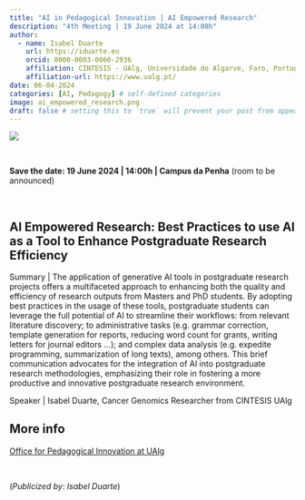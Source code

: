 ```yaml
---
title: "AI in Pedagogical Innovation | AI Empowered Research"
description: "4th Meeting | 19 June 2024 at 14:00h"
author:
  - name: Isabel Duarte
    url: https://iduarte.eu
    orcid: 0000-0003-0060-2936
    affiliation: CINTESIS - UAlg, Universidade do Algarve, Faro, Portugal
    affiliation-url: https://www.ualg.pt/ 
date: 06-04-2024
categories: [AI, Pedagogy] # self-defined categories
image: ai_empowered_research.png
draft: false # setting this to `true` will prevent your post from appearing on your listing page until you're ready!
---
```


![](ai_empowered_research.png)

<br>

**Save the date: 19 June 2024 | 14:00h | Campus da Penha** (room to be announced)

<br>

## AI Empowered Research: Best Practices to use AI as a Tool to Enhance Postgraduate Research Efficiency

Summary | The application of generative AI tools in postgraduate research projects offers a multifaceted approach to enhancing both the quality and efficiency of research outputs from Masters and PhD students. By adopting best practices in the usage of these tools, postgraduate students can leverage the full potential of AI to streamline their workflows: from relevant literature discovery; to administrative tasks (e.g. grammar correction, template generation for reports, reducing word count for grants, writing letters for journal editors ...); and complex data analysis (e.g. expedite programming, summarization of long texts), among others. This brief communication advocates for the integration of AI into postgraduate research methodologies, emphasizing their role in fostering a more productive and innovative postgraduate research environment.

Speaker | Isabel Duarte, Cancer Genomics Researcher from CINTESIS UAlg


## More info

[Office for Pedagogical Innovation at UAlg](https://ualg.pt/inovacao-pedagogica)

<br>

(*Publicized by: Isabel Duarte*)


